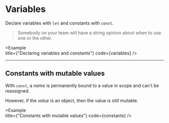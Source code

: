 
# Variables

Declare variables with `let` and constants with `const`. 

> Somebody on your team will have a string opinion about when to use one or the other.

<Example   
  title={"Declaring variables and constants"}
  code={variables}
/>

---

## Constants with mutable values

With `const`, a _name_ is permanently bound to a value in scope and can't be reassigned.

However, if the _value_ is an object, then the value is still mutable.

<Example   
  title={"Constants with mutable values"}
  code={constants}
/>
